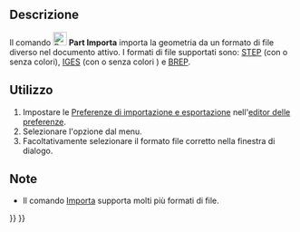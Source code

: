<languages/>

<div class="mw-translate-fuzzy">
{{Docnav/it
|[[Part_Defeaturing/it|Elimina funzioni]]
|[[Part_Export/it|Esporta CAD]]
|[[Part_Workbench/it|Part]]
|IconL=Part_Defeaturing.svg
|IconR=Part_Export.svg
|IconC=Workbench_Part.svg
}}
</div>

<div lang="en" dir="ltr" class="mw-content-ltr">
{{VeryImportantMessage|This command is obsolete, it is not available in {{VersionPlus|1.1}}.<br>Use [[Image:Std_Import.svg|24px]] [[Std_Import|Std Import]] instead.}}
</div>

{{GuiCommand/it
|Name=Part Import‏‎
|Name/it=Part Importa
|MenuLocation=Part → Importa file CAD...
|Workbenches=[[Part_Workbench/it|Part]]
|SeeAlso=[[Std_Import/it|Importa]], [[Import_Export/it|Importazione e Esportazione]]
}}

<span id="Description"></span>
==Descrizione== 

Il comando [[Image:Part_Import.svg|24px]] '''Part Importa''' importa la geometria da un formato di file diverso nel documento attivo. I formati di file supportati sono: [https://en.wikipedia.org/wiki/Step_file STEP] (con o senza colori), [https://en.wikipedia.org/wiki/IGES IGES] (con o senza colori ) e [https://en.wikipedia.org/wiki/BREP BREP].

<span id="Usage"></span>
==Utilizzo==

# Impostare le [[Import_Export_Preferences/it|Preferenze di importazione e esportazione]] nell'[[Preferences_Editor/it|editor delle preferenze]].
# Selezionare l'opzione {{MenuCommand|Part → [[Image:Part_Import.svg|16px]] Importa file CAD...}} dal menu.
# Facoltativamente selezionare il formato file corretto nella finestra di dialogo.

<span id="Notes"></span>
==Note==

* Il comando [[Std_Import/it|Importa]] supporta molti più formati di file.


<div class="mw-translate-fuzzy">
{{Docnav/it
|[[Part_Defeaturing/it|Elimina funzioni]]
|[[Part_Export/it|Esporta CAD]]
|[[Part_Workbench/it|Part]]
|IconL=Part_Defeaturing.svg
|IconR=Part_Export.svg
|IconC=Workbench_Part.svg
}}
</div>

{{Part_Tools_navi{{#translation:}}}}
{{Userdocnavi{{#translation:}}}}